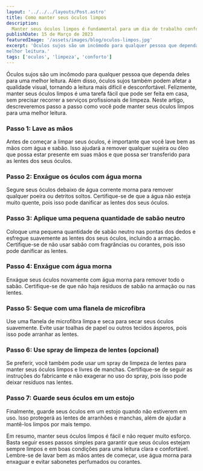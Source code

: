 ```yaml
---
layout: '../../../layouts/Post.astro'
title: Como manter seus óculos limpos
description:
  Manter seus óculos limpos é fundamental para um dia de trabalho confortável
publishDate: 15 de Março de 2023
featuredImage: '/assets/images/blog/oculos-limpos.jpg'
excerpt: 'Óculos sujos são um incômodo para qualquer pessoa que dependa deles para uma
melhor leitura.'
tags: ['oculos', 'limpeza', 'conforto']
---
```


Óculos sujos são um incômodo para qualquer pessoa que dependa deles para uma
melhor leitura. Além disso, óculos sujos também podem afetar a qualidade visual,
tornando a leitura mais difícil e desconfortável. Felizmente, manter seus óculos
limpos é uma tarefa fácil que pode ser feita em casa, sem precisar recorrer a
serviços profissionais de limpeza. Neste artigo, descreveremos passo a passo
como você pode manter seus óculos limpos para uma melhor leitura.

### Passo 1: Lave as mãos

Antes de começar a limpar seus óculos, é importante que você lave bem as mãos
com água e sabão. Isso ajudará a remover qualquer sujeira ou óleo que possa
estar presente em suas mãos e que possa ser transferido para as lentes dos seus
óculos.

### Passo 2: Enxágue os óculos com água morna

Segure seus óculos debaixo de água corrente morna para remover qualquer poeira
ou detritos soltos. Certifique-se de que a água não esteja muito quente, pois
isso pode danificar as lentes dos seus óculos.

### Passo 3: Aplique uma pequena quantidade de sabão neutro

Coloque uma pequena quantidade de sabão neutro nas pontas dos dedos e esfregue
suavemente as lentes dos seus óculos, incluindo a armação. Certifique-se de não
usar sabão com fragrâncias ou corantes, pois isso pode danificar as lentes.

### Passo 4: Enxágue com água morna

Enxágue seus óculos novamente com água morna para remover todo o sabão.
Certifique-se de que não haja resíduos de sabão na armação ou nas lentes.

### Passo 5: Seque com uma flanela de microfibra

Use uma flanela de microfibra limpa e seca para secar seus óculos suavemente.
Evite usar toalhas de papel ou outros tecidos ásperos, pois isso pode arranhar
as lentes.

### Passo 6: Use spray de limpeza de lentes (opcional)

Se preferir, você também pode usar um spray de limpeza de lentes para manter
seus óculos limpos e livres de manchas. Certifique-se de seguir as instruções do
fabricante e não exagerar no uso do spray, pois isso pode deixar resíduos nas
lentes.

### Passo 7: Guarde seus óculos em um estojo

Finalmente, guarde seus óculos em um estojo quando não estiverem em uso. Isso
protegerá as lentes de arranhões e manchas, além de ajudar a mantê-los limpos
por mais tempo.

Em resumo, manter seus óculos limpos é fácil e não requer muito esforço. Basta
seguir esses passos simples para garantir que seus óculos estejam sempre limpos
e em boas condições para uma leitura clara e confortável. Lembre-se de lavar bem
as mãos antes de começar, use água morna para enxaguar e evitar sabonetes
perfumados ou corantes.

